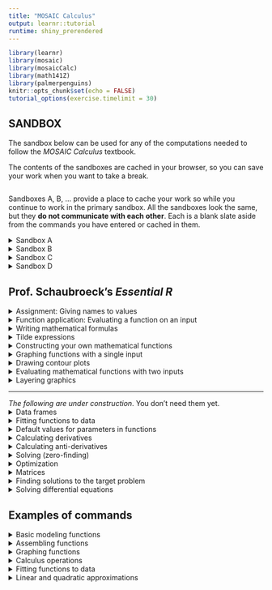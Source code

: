 ```yaml
---
title: "MOSAIC Calculus"
output: learnr::tutorial
runtime: shiny_prerendered
---
```


```r
library(learnr)
library(mosaic)
library(mosaicCalc)
library(math141Z)
library(palmerpenguins)
knitr::opts_chunk$set(echo = FALSE)
tutorial_options(exercise.timelimit = 30)
```

## SANDBOX

The sandbox below can be used for any of the computations needed to follow the *MOSAIC Calculus* textbook. 

The contents of the sandboxes are cached in your browser, so you can save your work when you want to take a break.


```r








```



Sandboxes A, B, ... provide a place to cache your work so while you continue to work in the primary sandbox.  All the sandboxes look the same, but they **do not communicate with each other**. Each is a blank slate aside from the commands you have entered or cached in them.

<details>
<summary>Sandbox A</summary>
```r
# You can add comments by starting a line with the `#` mark.
```
</details>

<details>
<summary>Sandbox B</summary>
```r
# You can add comments by starting a line with the `#` mark.

```
</details>

<details>
<summary>Sandbox C</summary>
```r

```
</details>

<details>
<summary>Sandbox D</summary>
```r

```
</details>

## Prof. Schaubroeck's *Essential R*

<details>
<summary>Assignment: Giving names to values</summary>

* `x <- 2`
    - *What it does* Stores the value 2 under the name `x`
    - *Vocabulary* 
        - This is an ***assignment statement***
        - `<-` is the ***assignment operator***
        - Overall, the effect of the command is to ***assign a name to the value 2***
    - *Notes*
        - You make the left-pointing arrow by using the "less than" sign followed by a hyphen.
        - Your commands will be more readable if you put a space on either side of `<-`. But never put a space between the two characters in the arrow.
        - `2 <- x` might make sense to a human, but in R it will lead to an error message, "invalid(do_set) left-hand side to assignment." 
        - An assignment statement does not have any printed output, so there will be no indication of having done anything, other than the absence of error messages.

* `x` (or any other name)
    - *What it does* Provides the value previous stored under that name
    - *Vocabulary* ***Names*** are assigned to ***objects***.
    - *Notes* 
        - A name can be used as a complete command, with the result of printing to the screen the object stored under that name.
        - Valid names cannot contain spaces, or any punctuation character except `.` and `_`
        - Valid names cannot start with a numeral.
</details>

<!------------------------------------------>


<details>
<summary>Function application: Evaluating a function on an input</summary>

* `sqrt(3)` 
    - *What it does* The first example calculates $\sqrt{3}$. 
    - *Vocabulary*
        - `sqrt` is the name of a  ***function***
        - 3 is the input to the function `sin`. Another word for input is ***argument***. 
        - The parentheses surrounding the argument come after the function name. `sin(3)` causes the sine calculation to be carried out. 
    - *Notes*
        - Spaces are allowed just about anywhere, but not in the middle of a name.
        - If you capitalize one of the functions, you get an error message such as "could not find function \"Sin\"."
        - Later, you will write statements like `sqrt(x)`. For this to work, `x` must have been previously assigned to a value. If there is no such assignment, you'll get an error code such as "object \"x\" not found." 
</details>

<!---------------------------------->

<details>
<summary>Writing mathematical formulas</summary>

* `(3 + 7 * sin(2*pi*x)) / (x^2 - 4)` 
   - *What it does* Expresses a formula which would traditionally be written  $$\frac{3 + 7\,\sin(2 \pi x)}{x^2 - 4}$$
   - *Vocabulary*
       - The outer parentheses in `(3 + 7 * sin(2*pi*x))` are ***grouping parentheses***. Grouping parentheses do what you would expect: govern the order of the operations.
       - The parentheses following `sin` in `sin(2*pi*x)` are ***function evaluation parentheses***. These signal to R that you want to evaluate the function on the input contained inside the parentheses.
   - *Notes*
       - You can always identify function evaluation parentheses, since they will be immediately preceeded by the name of a function. Grouping parentheses are not preceeded by a function name.
       - You will use grouping parentheses more often in R than in traditional notation, because there is no use of superscripts or $\div$ in R. All commands are a line of typewriter characters.
       - Multiplication must be made explicit, using the `*` character.
       - Exponentiation is signified with the `^` character, as in `x^2`
       - Giving the above as a stand-alone calculator-style command will fail, unless you have previously assigned values to each of the names (e.g. `x`) used in the formula. Typically you will write formulas in ***tilde expressions***. (See below.)
</details>
<!---------------------------------->

<details>
<summary>Tilde expressions</summary>
A ***tilde expression*** is a special feature of R that let's you write down a mathematical expression without having the expression evaluated. We use tilde expressions to construct our own mathematical functions and for a handful of other, related purposes such as plotting.

* `y^2 + 3*y ~ y`
    - *What it does* A tilde expression does ***not*** cause any computation to be done. It is simply a way of writing down a mathematical relationship for use later on.
    - *Vocabulary*
        - The ***tilde*** is a character that's little used in English. It looks like <span style="font-size: 30pt;">~</span>. Most US keyboards place it in the upper-left key. 
        - There are two R expressions involved, one on the ***left-hand side*** of the tilde, the other on the ... need we say it? ... ***right-hand side***. In the example, `y^2 + 3*y` is the left-hand side and plain, ordinary `y` is on the right-hand side.
        - In R/mosaic, The translation of tilde into English is any of the following: "[left] is a function of [right]", or "[left] versus [right]" or "[left] depends on [right]". 
    - *Notes*
        - You will always use a tilde expression as an ***argument to a function***. It is merely a description of how the two sides are related and doesn't by itself cause any computation to be done. As such, you will never use it as a stand-alone command.
        - Many of the tilde expressions we use in *MOSAIC Calculus* will have more than one name in the right-hand side expression. The multiple names are separated by `+` or `&` (either will do). The `+` does not mean "add them," it's merely a way of saying "and." For instance, the right-hand side in `3*x*exp(y) ~ x + y"


</details>
<!---------------------------------->

<details>
<summary>Constructing your own mathematical functions</summary>
* `g <- makeFun(2 + 3*x - 7*x^2 ~ x)`
    - *What it does* Creates an R function named `g` corresponding to $g(x)\equiv 2 + 3x - 7\,x^2$
    - *Vocabulary* 
        - `makeFun()` is a ***function constructor***
        - The argument to `makeFun()` is a ***tilde expression***
    - *Notes*
        - The name of the ***input*** goes on the right side of the tilde <span style="font-size: 30pt;">~</span>
        - Like all names, `makeFun()` is ***case sensitive***. So using `makefun` (note: lower-case `f` in `fun`) won't work.
        - If you use just the name of your function as a command, that is, `g`, you will get the output
    ```    function (x) 

    2 + 3 * x - 7 * x^2
    <environment: 0x55d2ee828678>    ```* x^2

    The first line tells you that you defined g as a function of x.  The second line tells the formula for it.  The third line is relevant only to advanced R programmers; you can ignore it. 
        
        
</details>

<!---------------------------------->

<details>
<summary>Graphing functions with a single input</summary>

* `slice_plot(exp(x) ~ x, domain(x=c(-3,3)))`
    - *What it does* Draws a graph of the function $e^x$ with the horizontal axis running from $-3 \leq x \leq 3$.
    - *Vocabulary* 
        - The first argument is a ***tilde expression***. 
        - The second argument specifies the ***domain*** to use in the graph, that is, the extent of the horizontal axis. This will **always** be in the form shown above: applying the `domain()` function to a ***named argument***.
        - The plotting function is called `slice_plot()` because we think of a function of one input as a slice of a multivariable surface, but we won’t get into that immediately.
    - *Notes*
        - Used as shown above, there will be **three consecutive closing parentheses** at the end of the command.
        - The argument to `domain()` will always be named. That name should match the one on the right-hand side of the tilde expression. 
        - You will always use `c()` to collect together the lower and upper bounds of the graphics domain. To graph the function from 0 to 10, you would replace the `c(-3,3)` with `c(0, 10)`.
        - The extent of the vertical axis, that is, the ***range***, is determined automatically.
    - *Useful additional arguments* 
        - You can draw the function in a color by adding an additional argument, e.g. `color="blue"`. To see the full list of named colors in R, give the command `colors()` in a sandbox. (You need the empty parentheses, otherwise you'll be shown the software underlying the list of colors.) Notice that the color should always be in quotes, e.g. `"green"` or `"darkorchid"`.
        - You can draw a thicker curve with the `size` argument, for instance `size=2`.
        - If you want the curve to be semi-transparent, for instance so that you can see another curve underneath, use the argument `alpha = 0.2`. The alpha value can range from 0.0 (completely invisible) to 1.0 (completely opaque).
    - *Common mistakes*
        - If you type `slice_plot(exp(x)~x, domain(c(-3,3)))` (leaving out the name `x` inside `domain()`), you get an error of, "Domain involves 0 variables, but function has 1"
        - If you type `slice_plot(exp(x)~x, domain(t=c(-3,3)))` (mismatching names in tilde expression and domain), you get an error of, "Domain has variable(s) t but function has argument(s) named x"
        - If you type `slice_plot(exp(x), domain(x=c(-3,3)))` (forgetting the `~x` in the tilde expression), you get an error of, "object 'x' not found"
        - If you type `slice_plot(exp(x)~x)`, you get an error of, "Domain must be specified when there is no preceeding layer."  Aside from the misspelling of preceding, this is telling the user that there wasn’t a previous graph to pull the domain from, so you need to specify the domain as an argument to `slice_plot()`.
        - If you leave out a closing parenthesis, you will get the error of, "Error in parse(text = x, keep.source = TRUE) : <text>:4:0: unexpected end of input 2:…" 

</details>
<!---------------------------------->
<details>
<summary>Drawing contour plots</summary>
In *MOSAIC Calculus*, we generally use a contour-plot format to display graphically a function with two inputs. This is done in much the same way as `slice_plot()`.

* `contour_plot(3 + 2*x - 4*y + 0.5*x*y ~ x & y, domain(x=c(-5, 5), y=c(0, 10)))`
    - *What it does* Draws a contour plot on a domain with two dimensions.
    - *Vocabulary* Nothing here that you haven't seen in `slice_plot()`: tilde expression, domain, ...
    - *Notes*
        - The tilde expression names two inputs on the right-hand side. Those names should match the ones in the left-hand side and in the arguments to `domain()`.
        - The right-hand side of the tilde can be written either with `+` or `&`. Both have the same effect.
        - There are **two arguments** to `domain()`, one for each of the two inputs to the function being plotted.
        - The input represented on the horizontal axis is determined by the first name in the arguments to `domain()`. The vertical axis is set by the second name.
        - The extent of the domain for one input doesn't need to match the extent for the other input. 
    - *Useful additional arguments* After the tilde expression and the `domain()` statement, you can add additional named arguments, separated as always by commas, to customize your graph.
        - `skip = 0` Label every one of the contours, rather than the default of skipping one between labels.
        - `filled = FALSE` Don't color in the background. This is particularly useful when showing two or more graphical layers.
        - `contour_color = "blue"` (or any other color) Instead of using the function output level to determine the color of each contour, use just one color for all. This is useful when, for example, you want to show just the zero contour of each of two functions.
</details>
<!---------------------------------->
<details>
<summary>Evaluating mathematical functions with two inputs</summary>
When you use `makeFun()` to define a function of two inputs, the created function will take two arguments, one for each of the inputs. Those arguments are named and it is a good idea when evaluating the function you created using the names explicitly.

```r
h <- makeFun(x + 15*y - x*y ~ x + y)
```

* `h(y=3, x=2)`
    - *What it does* Evaluates the function $h()$ with the $x$ input set to 2 and the $y$ input set to 3.
    - *Vocabulary* 
        - ***Named inputs*** let you direct a value to a specific input.
    - *Notes*
        - The way we defined the example function `h()`, the first argument will be `x` and the second `y`. So you could perform the same evaluation as in the above command with `h(2, 3)`. But it's easy to forget or mistake the order of the arguments. Using the named-argument style makes it clearer which value is intended for which argument.
        - You may notice commands like `slice_plot(h(x=x, y=3) ~ x, domain(x=c(-1,1)))`. At first glance, this may look silly. What it means is that the $x$ argument to $h()$ will take on the set of values inside the domain, which is itself written in terms of $x$.


</details>


<!---------------------------------->
<details>
<summary>Layering graphics</summary>
Sometimes you may want to compare two or more functions in the same graphics frame. You do this by drawing the individual functions in the usual way, but connecting the commands with a ***pipe***, signified by the token `%>%`

* `slice_plot(x^2 ~ x, domain(x=c(-2, 2))) %>% slice_plot(sin(x) ~ x, color="blue")`
    - *What it does* Overlays one graphics layer on another.
    - *Vocabulary* 
        - The `%>%` symbol is pronounced "***pipe***"
        - A command involving a pipe is called a ***pipeline***. Think of the calculation as flowing from one command to the next, left to right.
    - *Notes*
        - If you have specified the `domain()` at an early stage in the pipeline, you don't need to specify it again in the later plotting commands. But, if you want, feel free to set the domain explicitly. This is helpful if you want the graphics domains to be different for the different layers.
        - You can add as many stages as you like to the pipeline. Each stage will add a new graphics layer. But remember that the last stage **should not** be followed by the pipe symbol.
        - It's a good idea to write a pipeline with one line for each stage, with the pipe symbol at the **end** of each stage. Like this:
    ```r
    slice_plot(x^2 ~ x, domain(x=c(-2,2))) %>%
      slice_plot(sin(x) ~ x, color="blue")
    ```

</details>

<hr>


*The following are under construction*. You don't need them yet.
<!---------------------------------->
<details>
<summary>Data frames</summary>

</details>

<!---------------------------------->
<details>
<summary>Fitting functions to data</summary>

</details>



<!---------------------------------->
<details>
<summary>Default values for parameters in functions</summary>

</details>

<!---------------------------------->
<details>
<summary>Calculating derivatives</summary>

</details>

<!---------------------------------->
<details>
<summary>Calculating anti-derivatives</summary>

</details>

<!---------------------------------->
<details>
<summary>Solving (zero-finding)</summary>

</details>
<!---------------------------------->
<details>
<summary>Optimization</summary>

</details>
<!---------------------------------->
<details>
<summary>Matrices</summary>

</details>
<!---------------------------------->
<details>
<summary>Finding solutions to the target problem</summary>

</details>

<!---------------------------------->
<details>
<summary>Solving differential equations</summary>

</details>



<!---------------------------------->


<!---------------------------------->

## Examples of commands

<details>
<summary>Basic modeling functions</summary>

```r
identity_fun  <- makeFun(x ~ x)
constant_fun  <- makeFun(1 ~ x)
straight_line <- makeFun(m*x + b ~ x, b=0, m=1)
exponential   <- makeFun(exp(k * x) ~ x, k=1)
power_law     <- makeFun(x^p ~ x, p = 1/2)
sinusoid      <- makeFun(2*pi*(t-t0)/P ~ t, P=2, t0=0)
logarithm     <- makeFun(log(x, base=exp(1)) ~ x)
gaussian      <- makeFun(dnorm(x, mean, sd) ~ x, mean=0, sd=1)
sigmoid       <- makeFun(pnorm(x, mean, sd) ~ x, mean=0, sd=1)

identity_fun(3)
constant_fun(3)
power_law(3)
```
</details>

<!------------------->
<details>
<summary>Assembling functions</summary>

```r
# Linear combination (example)
f <- makeFun(a0 + a1*exp(k * x) ~ x, a0=30, a1=150, k=-0.5)
# Product (example)
g <- makeFun(dnorm(x, mean=0, sd=3) * sin(2*pi*t/P) ~ x + t, P=3)
# Composition (example)
h <- makeFun(exp(sin(2*pi*t/P) ~ x) ~ x, P = 3)
```

</details>
<!------------------->
<details>
<summary>Graphing functions</summary>

```r
slice_plot(dnorm(x, mean=1, sd=2) ~ x, 
           domain(x=c(-5, 5)))
contour_plot(dnorm(x, mean=1, sd=2) * pnorm(y, mean=-3, sd=1) ~ x + y,
             domain(x=c(-5, 5), y=c(-5,5)))

```
</details>

<!------------------->
<details>
<summary>Calculus operations</summary>


```r
f <- makeFun(exp(-0.5*x) * sin(2*pi*x/3) ~ x)
df <- D(f(x) ~ x)
slice_plot(df(x) ~ x, domain(x=c(-5, 5))) %>%
  slice_plot(f(x) ~ x, color="orange3")
```

```r
f <- makeFun(dnorm(x, mean=1, sd=2) ~ x)
F <- antiD(f(x) ~ x)
slice_plot(F(x) ~ x, domain(x=c(-5, 5))) %>%
  slice_plot(f(x) ~ x, color="orange3")
# Set "constant of integration"
slice_plot(F(x) ~ x, domain(x=c(-5, 5))) %>%
  slice_plot(f(x) ~ x, color="orange3") %>%
  slice_plot(F(x, C=0.25) ~ x, color="green")
# Definite integral
F(5) - F(-5)
```

```r
f <- makeFun(exp(sin(2*pi*x/3)) - 0.5 ~ x)
Zeros <- findZeros(f(x) ~ x, near=0, within=5)
Zeros
slice_plot(f(x) ~ x, domain(x=c(-5,5))) %>%
  gf_hline(yintercept=0, color="orange3") %>%
  gf_vline(xintercept= ~ x, color="dodgerblue", data=Zeros)
```
</details>

<!------------->
<details>
<summary>Fitting functions to data</summary>

Use `fitModel()` to fit a function of one variable to data. 

* The tilde expression uses the names in the data frame.
* Response variable on left of tilde, formula for function on right.
* Give starting values for any nonlinear parameters (e.g. $k$ in $e^kt$ or $P$ in $\sin(\frac{2\pi}{P} t).


```r
gf_point(temp ~ time, data = CoolingWater)
# Eyeball half-life at 25
k0 <- -log(2)/25
mod <- fitModel(temp ~ A + B*exp(-k*time), data=CoolingWater,
                start=list(k=k0))
Plot <- gf_point(temp ~ time, data = CoolingWater) %>%
  slice_plot(mod(time) ~ time, color="dodgerblue", alpha=0.25, size=2) 
```
</details>

<!-------------->

<details>
<summary>Linear and quadratic approximations</summary>

Approximate a function $f(x)$ around a selected point $x=x_0$.

```r
f <- makeFun(exp(-0.5*x)*sin(2*pi*x/3) ~ x)
x0 <- 0.9
df <- D(f(x) ~ x)
ddf <- D(df(x) ~ x) # alternatively, D(f(x) ~ x + x)
lin_approx <- makeFun(f(x0) + df(x0)*(x-x0) ~ x)
quad_approx <- makeFun(lin_approx(x) + 0.5*ddf(x0)*(x-x0)^2 ~ x)
slice_plot(f(x) ~ x, domain(x=c(0, 1.5)), size=2) %>%
  slice_plot(lin_approx(x) ~ x, color="blue") %>%
  slice_plot(quad_approx(x) ~ x, color="orange") %>%
  gf_vline(xintercept = x0, alpha=0.2, color="yellow", size=3)
```

</details>

